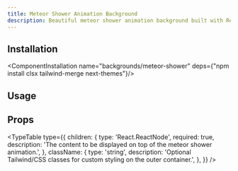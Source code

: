 ```yaml
---
title: Meteor Shower Animation Background
description: Beautiful meteor shower animation background built with React and Canvas. Add dynamic falling meteors to your site with smooth, customizable visuals and minimal performance impact.
---
```


<ComponentCodePreview name="backgrounds/meteor-shower" contentClassName="p-0!"/>

## Installation

<ComponentInstallation name="backgrounds/meteor-shower" deps={"npm install clsx tailwind-merge next-themes"}/>

## Usage

<CodeRenderer name="backgrounds/meteor-shower"/>

## Props

<TypeTable
    type={{
        children: {
            type: 'React.ReactNode',
            required: true,
            description: 'The content to be displayed on top of the meteor shower animation.',
        },
        className: {
            type: 'string',
            description: 'Optional Tailwind/CSS classes for custom styling on the outer container.',
        },
    }}
/>

